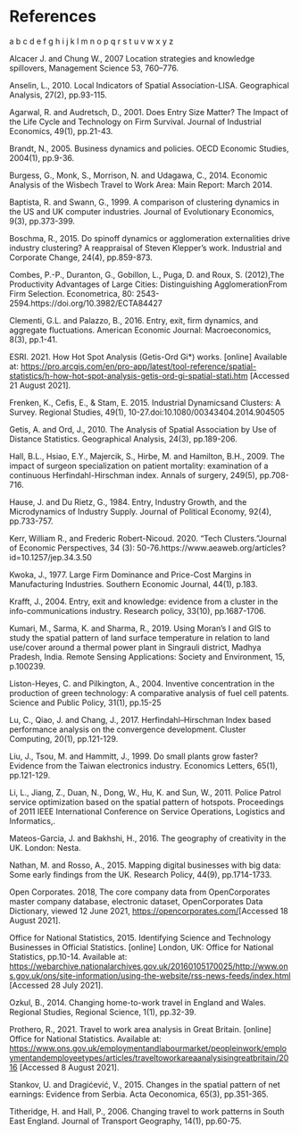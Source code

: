 # References {-}

a b c d e f g h i j k l m n o p q r s t u v w x y z

Alcacer J. and Chung W., 2007 Location strategies and knowledge spillovers, Management Science 53, 760–776.

Anselin, L., 2010. Local Indicators of Spatial Association-LISA. Geographical Analysis, 27(2), pp.93-115.

Agarwal, R. and Audretsch, D., 2001. Does Entry Size Matter? The Impact of the Life Cycle and Technology on Firm Survival. Journal of Industrial Economics, 49(1), pp.21-43.

Brandt, N., 2005. Business dynamics and policies. OECD Economic Studies, 2004(1), pp.9-36.

Burgess, G., Monk, S., Morrison, N. and Udagawa, C., 2014. Economic Analysis of the Wisbech Travel to Work Area: Main Report: March 2014.

Baptista, R. and Swann, G., 1999. A comparison of clustering dynamics in the US and UK computer industries. Journal of Evolutionary Economics, 9(3), pp.373-399.

Boschma, R., 2015. Do spinoff dynamics or agglomeration externalities drive industry clustering? A reappraisal of Steven Klepper’s work. Industrial and Corporate Change, 24(4), pp.859-873.

Combes, P.-P., Duranton, G., Gobillon, L., Puga, D. and Roux, S. (2012),The Productivity Advantages of Large Cities: Distinguishing AgglomerationFrom Firm Selection. Econometrica, 80: 2543-2594.https://doi.org/10.3982/ECTA84427

Clementi, G.L. and Palazzo, B., 2016. Entry, exit, firm dynamics, and aggregate fluctuations. American Economic Journal: Macroeconomics, 8(3), pp.1-41.

ESRI. 2021. How Hot Spot Analysis (Getis-Ord Gi*) works. [online] Available at: <https://pro.arcgis.com/en/pro-app/latest/tool-reference/spatial-statistics/h-how-hot-spot-analysis-getis-ord-gi-spatial-stati.htm> [Accessed 21 August 2021].

Frenken, K., Cefis, E., & Stam, E. 2015.  Industrial Dynamicsand Clusters:  A Survey.   Regional Studies, 49(1), 10-27.doi:10.1080/00343404.2014.904505

Getis, A. and Ord, J., 2010. The Analysis of Spatial Association by Use of Distance Statistics. Geographical Analysis, 24(3), pp.189-206.

Hall, B.L., Hsiao, E.Y., Majercik, S., Hirbe, M. and Hamilton, B.H., 2009. The impact of surgeon specialization on patient mortality: examination of a continuous Herfindahl-Hirschman index. Annals of surgery, 249(5), pp.708-716.

Hause, J. and Du Rietz, G., 1984. Entry, Industry Growth, and the Microdynamics of Industry Supply. Journal of Political Economy, 92(4), pp.733-757.

Kerr, William R., and Frederic Robert-Nicoud. 2020. “Tech Clusters.”Journal of Economic Perspectives, 34 (3): 50-76.https://www.aeaweb.org/articles?id=10.1257/jep.34.3.50

Kwoka, J., 1977. Large Firm Dominance and Price-Cost Margins in Manufacturing Industries. Southern Economic Journal, 44(1), p.183.

Krafft, J., 2004. Entry, exit and knowledge: evidence from a cluster in the info-communications industry. Research policy, 33(10), pp.1687-1706.

Kumari, M., Sarma, K. and Sharma, R., 2019. Using Moran's I and GIS to study the spatial pattern of land surface temperature in relation to land use/cover around a thermal power plant in Singrauli district, Madhya Pradesh, India. Remote Sensing Applications: Society and Environment, 15, p.100239.

Liston-Heyes, C. and Pilkington, A., 2004. Inventive concentration in the production of green technology: A comparative analysis of fuel cell patents. Science and Public Policy, 31(1), pp.15-25

Lu, C., Qiao, J. and Chang, J., 2017. Herfindahl--Hirschman Index based performance analysis on the convergence development. Cluster Computing, 20(1), pp.121-129. 

Liu, J., Tsou, M. and Hammitt, J., 1999. Do small plants grow faster? Evidence from the Taiwan electronics industry. Economics Letters, 65(1), pp.121-129.

Li, L., Jiang, Z., Duan, N., Dong, W., Hu, K. and Sun, W., 2011. Police Patrol service optimization based on the spatial pattern of hotspots. Proceedings of 2011 IEEE International Conference on Service Operations, Logistics and Informatics,.

Mateos-Garcia, J. and Bakhshi, H., 2016. The geography of creativity in the UK. London: Nesta.

Nathan, M. and Rosso, A., 2015. Mapping digital businesses with big data: Some early findings from the UK. Research Policy, 44(9), pp.1714-1733.

Open Corporates. 2018, The core company data from OpenCorporates master company database, electronic dataset, OpenCorporates Data Dictionary, viewed 12 June 2021, <https://opencorporates.com/>[Accessed 18 August 2021].

Office for National Statistics, 2015. Identifying Science and Technology Businesses in Official Statistics. [online] London, UK: Office for National Statistics, pp.10-14. Available at: <https://webarchive.nationalarchives.gov.uk/20160105170025/http://www.ons.gov.uk/ons/site-information/using-the-website/rss-news-feeds/index.html> [Accessed 28 July 2021].

Ozkul, B., 2014. Changing home-to-work travel in England and Wales. Regional Studies, Regional Science, 1(1), pp.32-39.

Prothero, R., 2021. Travel to work area analysis in Great Britain. [online] Office for National Statistics. Available at: <https://www.ons.gov.uk/employmentandlabourmarket/peopleinwork/employmentandemployeetypes/articles/traveltoworkareaanalysisingreatbritain/2016> [Accessed 8 August 2021].

Stankov, U. and Dragićević, V., 2015. Changes in the spatial pattern of net earnings: Evidence from Serbia. Acta Oeconomica, 65(3), pp.351-365.

Titheridge, H. and Hall, P., 2006. Changing travel to work patterns in South East England. Journal of Transport Geography, 14(1), pp.60-75.



